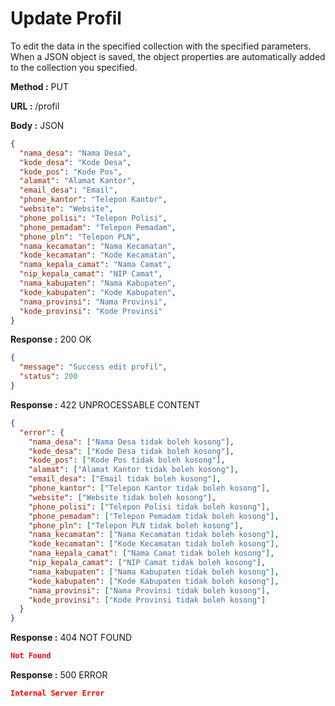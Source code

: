 
# Update Profil

To edit the data in the specified collection with the specified parameters.
When a JSON object is saved, the object properties are automatically added to the collection you specified.

**Method :** <Badge variant="info">PUT</Badge>

**URL :** <Badge variant="dark">/profil</Badge>

**Body :** <Badge variant="purple">JSON</Badge>

```json
{
  "nama_desa": "Nama Desa",
  "kode_desa": "Kode Desa",
  "kode_pos": "Kode Pos",
  "alamat": "Alamat Kantor",
  "email_desa": "Email",
  "phone_kantor": "Telepon Kantor",
  "website": "Website",
  "phone_polisi": "Telepon Polisi",
  "phone_pemadam": "Telepon Pemadam",
  "phone_pln": "Telepon PLN",
  "nama_kecamatan": "Nama Kecamatan",
  "kode_kecamatan": "Kode Kecamatan",
  "nama_kepala_camat": "Nama Camat",
  "nip_kepala_camat": "NIP Camat",
  "nama_kabupaten": "Nama Kabupaten",
  "kode_kabupaten": "Kode Kabupaten",
  "nama_provinsi": "Nama Provinsi",
  "kode_provinsi": "Kode Provinsi"
}
```

**Response :** <BadgeOutline variant="success">200 OK</BadgeOutline>

```json
{
  "message": "Success edit profil",
  "status": 200
}
```

**Response :** <BadgeOutline variant="info">422 UNPROCESSABLE CONTENT</BadgeOutline>

```json
{
  "error": {
    "nama_desa": ["Nama Desa tidak boleh kosong"],
    "kode_desa": ["Kode Desa tidak boleh kosong"],
    "kode_pos": ["Kode Pos tidak boleh kosong"],
    "alamat": ["Alamat Kantor tidak boleh kosong"],
    "email_desa": ["Email tidak boleh kosong"],
    "phone_kantor": ["Telepon Kantor tidak boleh kosong"],
    "website": ["Website tidak boleh kosong"],
    "phone_polisi": ["Telepon Polisi tidak boleh kosong"],
    "phone_pemadam": ["Telepon Pemadam tidak boleh kosong"],
    "phone_pln": ["Telepon PLN tidak boleh kosong"],
    "nama_kecamatan": ["Nama Kecamatan tidak boleh kosong"],
    "kode_kecamatan": ["Kode Kecamatan tidak boleh kosong"],
    "nama_kepala_camat": ["Nama Camat tidak boleh kosong"],
    "nip_kepala_camat": ["NIP Camat tidak boleh kosong"],
    "nama_kabupaten": ["Nama Kabupaten tidak boleh kosong"],
    "kode_kabupaten": ["Kode Kabupaten tidak boleh kosong"],
    "nama_provinsi": ["Nama Provinsi tidak boleh kosong"],
    "kode_provinsi": ["Kode Provinsi tidak boleh kosong"]
  }
}
```

**Response :** <BadgeOutline variant="warning">404 NOT FOUND</BadgeOutline>

```json
Not Found
```

**Response :** <BadgeOutline variant="danger">500 ERROR</BadgeOutline>

```json
Internal Server Error
```
